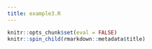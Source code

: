 ```yaml
---
title: example3.R
---
```


```r
knitr::opts_chunk$set(eval = FALSE)
knitr::spin_child(rmarkdown::metadata$title)
```
